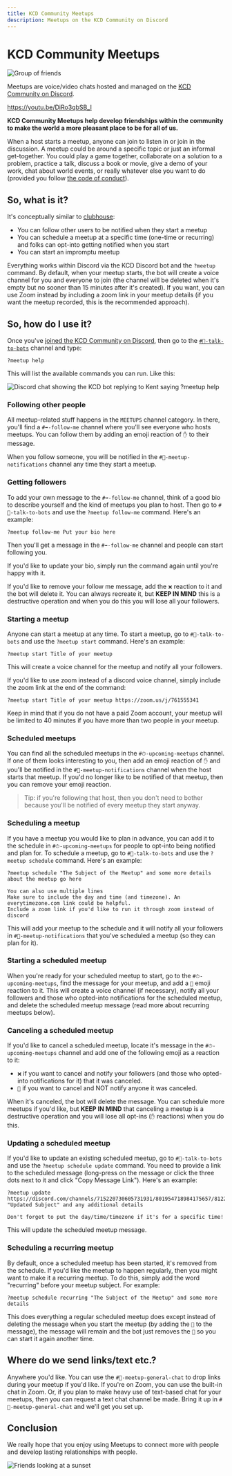 ```yaml
---
title: KCD Community Meetups
description: Meetups on the KCD Community on Discord
---
```


# KCD Community Meetups

![Group of friends](https://res.cloudinary.com/kentcdodds-com/image/upload/v1625036118/kentcdodds.com/src/pages/meetups/friends.jpg)

Meetups are voice/video chats hosted and managed on the
[KCD Community on Discord](/discord).

https://youtu.be/DiRo3qbSB_I

**KCD Community Meetups help develop friendships within the community to make
the world a more pleasant place to be for all of us.**

When a host starts a meetup, anyone can join to listen in or join in the
discussion. A meetup could be around a specific topic or just an informal
get-together. You could play a game together, collaborate on a solution to a
problem, practice a talk, discuss a book or movie, give a demo of your work,
chat about world events, or really whatever else you want to do (provided you
follow [the code of conduct](/conduct)).

## So, what is it?

It's conceptually similar to [clubhouse](https://www.joinclubhouse.com/):

- You can follow other users to be notified when they start a meetup
- You can schedule a meetup at a specific time (one-time or recurring) and folks
  can opt-into getting notified when you start
- You can start an impromptu meetup

Everything works within Discord via the KCD Discord bot and the `?meetup`
command. By default, when your meetup starts, the bot will create a voice
channel for you and everyone to join (the channel will be deleted when it's
empty but no sooner than 15 minutes after it's created). If you want, you can
use Zoom instead by including a zoom link in your meetup details (if you want
the meetup recorded, this is the recommended approach).

## So, how do I use it?

Once you've [joined the KCD Community on Discord](/discord), then go to the
[`#🤖-talk-to-bots`](https://kcd.im/discord-talk-to-bots) channel and type:

```
?meetup help
```

This will list the available commands you can run. Like this:

![Discord chat showing the KCD bot replying to Kent saying ?meetup help](https://res.cloudinary.com/kentcdodds-com/image/upload/v1625036118/kentcdodds.com/src/pages/meetups/meetup-help.png)

### Following other people

All meetup-related stuff happens in the `MEETUPS` channel category. In there,
you'll find a `#➡️-follow-me` channel where you'll see everyone who hosts
meetups. You can follow them by adding an emoji reaction of `✋` to their
message.

When you follow someone, you will be notified in the `#🔔-meetup-notifications`
channel any time they start a meetup.

### Getting followers

To add your own message to the `#➡️-follow-me` channel, think of a good bio to
describe yourself and the kind of meetups you plan to host. Then go to
`#🤖-talk-to-bots` and use the `?meetup follow-me` command. Here's an example:

```
?meetup follow-me Put your bio here
```

Then you'll get a message in the `#➡️-follow-me` channel and people can start
following you.

If you'd like to update your bio, simply run the command again until you're
happy with it.

If you'd like to remove your follow me message, add the `❌` reaction to it and
the bot will delete it. You can always recreate it, but **KEEP IN MIND** this is
a destructive operation and when you do this you will lose all your followers.

### Starting a meetup

Anyone can start a meetup at any time. To start a meetup, go to
`#🤖-talk-to-bots` and use the `?meetup start` command. Here's an example:

```
?meetup start Title of your meetup
```

This will create a voice channel for the meetup and notify all your followers.

If you'd like to use zoom instead of a discord voice channel, simply include the
zoom link at the end of the command:

```
?meetup start Title of your meetup https://zoom.us/j/761555341
```

Keep in mind that if you do not have a paid Zoom account, your meetup will be
limited to 40 minutes if you have more than two people in your meetup.

### Scheduled meetups

You can find all the scheduled meetups in the `#⏱-upcoming-meetups` channel. If
one of them looks interesting to you, then add an emoji reaction of `✋` and
you'll be notified in the `#🔔-meetup-notifications` channel when the host
starts that meetup. If you'd no longer like to be notified of that meetup, then
you can remove your emoji reaction.

> Tip: if you're following that host, then you don't need to bother because
> you'll be notified of every meetup they start anyway.

### Scheduling a meetup

If you have a meetup you would like to plan in advance, you can add it to the
schedule in `#⏱-upcoming-meetups` for people to opt-into being notified and plan
for. To schedule a meetup, go to `#🤖-talk-to-bots` and use the
`?meetup schedule` command. Here's an example:

```
?meetup schedule "The Subject of the Meetup" and some more details about the meetup go here

You can also use multiple lines
Make sure to include the day and time (and timezone). An everytimezone.com link could be helpful.
Include a zoom link if you'd like to run it through zoom instead of discord
```

This will add your meetup to the schedule and it will notify all your followers
in `#🔔-meetup-notifications` that you've scheduled a meetup (so they can plan
for it).

### Starting a scheduled meetup

When you're ready for your scheduled meetup to start, go to the
`#⏱-upcoming-meetups`, find the message for your meetup, and add a `🏁` emoji
reaction to it. This will create a voice channel (if necessary), notify all your
followers and those who opted-into notifications for the scheduled meetup, and
delete the scheduled meetup message (read more about recurring meetups below).

### Canceling a scheduled meetup

If you'd like to cancel a scheduled meetup, locate it's message in the
`#⏱-upcoming-meetups` channel and add one of the following emoji as a reaction
to it:

- `❌` if you want to cancel and notify your followers (and those who opted-into
  notifications for it) that it was canceled.
- `🛑` if you want to cancel and NOT notify anyone it was canceled.

When it's canceled, the bot will delete the message. You can schedule more
meetups if you'd like, but **KEEP IN MIND** that canceling a meetup is a
destructive operation and you will lose all opt-ins (`✋` reactions) when you do
this.

### Updating a scheduled meetup

If you'd like to update an existing scheduled meetup, go to `#🤖-talk-to-bots`
and use the `?meetup schedule update` command. You need to provide a link to the
scheduled message (long-press on the message or click the three dots next to it
and click "Copy Message Link"). Here's an example:

```
?meetup update https://discord.com/channels/715220730605731931/801954718984175657/812228747973230622 "Updated Subject" and any additional details

Don't forget to put the day/time/timezone if it's for a specific time!
```

This will update the scheduled meetup message.

### Scheduling a recurring meetup

By default, once a scheduled meetup has been started, it's removed from the
schedule. If you'd like the meetup to happen regularly, then you might want to
make it a recurring meetup. To do this, simply add the word "recurring" before
your meetup subject. For example:

```
?meetup schedule recurring "The Subject of the Meetup" and some more details
```

This does everything a regular scheduled meetup does except instead of deleting
the message when you start the meetup (by adding the `🏁` to the message), the
message will remain and the bot just removes the `🏁` so you can start it again
another time.

## Where do we send links/text etc.?

Anywhere you'd like. You can use the `#💬-meetup-general-chat` to drop links
during your meetup if you'd like. If you're on Zoom, you can use the built-in
chat in Zoom. Or, if you plan to make heavy use of text-based chat for your
meetups, then you can request a text chat channel be made. Bring it up in
`#💬-meetup-general-chat` and we'll get you set up.

## Conclusion

We really hope that you enjoy using Meetups to connect more with people and
develop lasting relationships with people.

![Friends looking at a sunset](https://res.cloudinary.com/kentcdodds-com/image/upload/v1625036118/kentcdodds.com/src/pages/meetups/friends-2.jpg)

